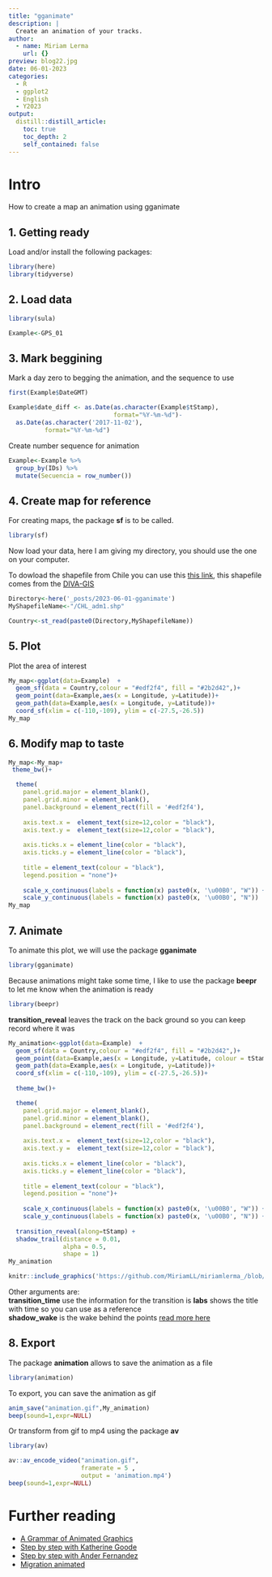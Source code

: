 ```yaml
---
title: "gganimate"
description: |
  Create an animation of your tracks.
author:
  - name: Miriam Lerma
    url: {}
preview: blog22.jpg
date: 06-01-2023
categories:
  - R
  - ggplot2
  - English
  - Y2023
output:
  distill::distill_article:
    toc: true
    toc_depth: 2
    self_contained: false
---
```



# Intro

How to create a map an animation using gganimate

## 1. Getting ready

Load and/or install the following packages:

```r
library(here)
library(tidyverse)
```

## 2. Load data

```r
library(sula)
```

```r
Example<-GPS_01
```


## 3. Mark beggining

Mark a day zero to begging the animation, and the sequence to use

```r
first(Example$DateGMT)
```

```r
Example$date_diff <- as.Date(as.character(Example$tStamp), 
                             format="%Y-%m-%d")-
  as.Date(as.character('2017-11-02'), 
          format="%Y-%m-%d")
```

Create number sequence for animation

```r
Example<-Example %>% 
  group_by(IDs) %>%
  mutate(Secuencia = row_number())
```

## 4. Create map for reference

For creating maps, the package **sf** is to be called.

```r
library(sf)
```

Now load your data, here I am giving my directory, you should use the one on your computer.

To dowload the shapefile from Chile you can use this [this link](https://github.com/MiriamLL/miriamlerma_/blob/main/_posts/2023-06-01-gganimate/CHL_adm1.shp), this shapefile comes from the [DIVA-GIS](https://www.diva-gis.org/datadown)

```r
Directory<-here('_posts/2023-06-01-gganimate')
MyShapefileName<-"/CHL_adm1.shp"
```

```r
Country<-st_read(paste0(Directory,MyShapefileName))
```


## 5. Plot

Plot the area of interest

```r
My_map<-ggplot(data=Example)  + 
  geom_sf(data = Country,colour = "#edf2f4", fill = "#2b2d42",)+
  geom_point(data=Example,aes(x = Longitude, y=Latitude))+
  geom_path(data=Example,aes(x = Longitude, y=Latitude))+
  coord_sf(xlim = c(-110,-109), ylim = c(-27.5,-26.5))
My_map
```

## 6. Modify map to taste

```r
My_map<-My_map+
 theme_bw()+

  theme(
    panel.grid.major = element_blank(), 
    panel.grid.minor = element_blank(),
    panel.background = element_rect(fill = '#edf2f4'),
    
    axis.text.x =  element_text(size=12,color = "black"),
    axis.text.y =  element_text(size=12,color = "black"),
    
    axis.ticks.x = element_line(color = "black"),
    axis.ticks.y = element_line(color = "black"),
    
    title = element_text(colour = "black"),
    legend.position = "none")+
  
    scale_x_continuous(labels = function(x) paste0(x, '\u00B0', "W")) +
    scale_y_continuous(labels = function(x) paste0(x, '\u00B0', "N"))
My_map
```



## 7. Animate

To animate this plot, we will use the package **gganimate**

```r
library(gganimate)
```

Because animations might take some time, I like to use the package **beepr** to let me know when the animation is ready

```r
library(beepr)
```

**transition_reveal** leaves the track on the back ground so you can keep record where it was  


```r
My_animation<-ggplot(data=Example)  + 
  geom_sf(data = Country,colour = "#edf2f4", fill = "#2b2d42",)+
  geom_point(data=Example,aes(x = Longitude, y=Latitude, colour = tStamp))+
  geom_path(data=Example,aes(x = Longitude, y=Latitude))+
  coord_sf(xlim = c(-110,-109), ylim = c(-27.5,-26.5))+
  
  theme_bw()+

  theme(
    panel.grid.major = element_blank(), 
    panel.grid.minor = element_blank(),
    panel.background = element_rect(fill = '#edf2f4'),
    
    axis.text.x =  element_text(size=12,color = "black"),
    axis.text.y =  element_text(size=12,color = "black"),
    
    axis.ticks.x = element_line(color = "black"),
    axis.ticks.y = element_line(color = "black"),
    
    title = element_text(colour = "black"),
    legend.position = "none")+
  
    scale_x_continuous(labels = function(x) paste0(x, '\u00B0', "W")) +
    scale_y_continuous(labels = function(x) paste0(x, '\u00B0', "N")) +
  
  transition_reveal(along=tStamp) +
  shadow_trail(distance = 0.01,
               alpha = 0.5,
               shape = 1)
My_animation
```

```r
knitr::include_graphics('https://github.com/MiriamLL/miriamlerma_/blob/main/animation.gif?raw=true')
```

Other arguments are:  
**transition_time** use the information for the transition is
**labs** shows the title with time so you can use as a reference  
**shadow_wake** is the wake behind the points [read more here](https://goodekat.github.io/presentations/2019-isugg-gganimate-spooky/slides.html#48)

## 8. Export

The package **animation** allows to save the animation as a file

```r
library(animation)
```

To export, you can save the animation as gif

```r
anim_save("animation.gif",My_animation)
beep(sound=1,expr=NULL)
```

Or transform from gif to mp4 using the package **av**

```r
library(av)
```

```r
av::av_encode_video("animation.gif", 
                    framerate = 5 ,
                    output = 'animation.mp4')
beep(sound=1,expr=NULL)
```



# Further reading

- [A Grammar of Animated Graphics](https://gganimate.com/)
- [Step by step with Katherine Goode](https://goodekat.github.io/presentations/2019-isugg-gganimate-spooky/slides.html#1)  
- [Step by step with Ander Fernandez](https://anderfernandez.com/en/blog/how-to-create-animations-in-r-with-gganimate/)  
- [Migration animated](https://www.climatecentral.org/news/map-animal-migration-climate-change-20646)

